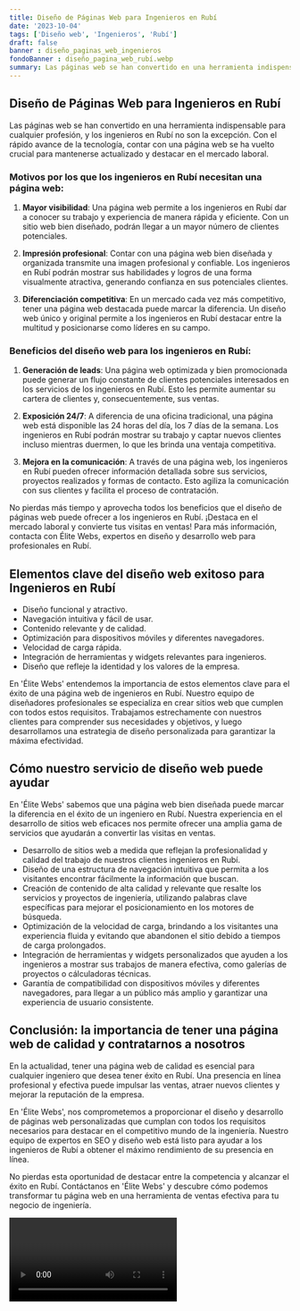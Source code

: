 ```yaml
---
title: Diseño de Páginas Web para Ingenieros en Rubí
date: '2023-10-04'
tags: ['Diseño web', 'Ingenieros', 'Rubí']
draft: false
banner : diseño_paginas_web_ingenieros
fondoBanner : diseño_pagina_web_rubí.webp
summary: Las páginas web se han convertido en una herramienta indispensable para cualquier profesión, y los ingenieros en Rubí no son la excepción. Con el rápido avance de la tecnología, contar con una página web se ha vuelto crucial para mantenerse actualizado y destacar en el mercado laboral.
---
```


## Diseño de Páginas Web para Ingenieros en Rubí

Las páginas web se han convertido en una herramienta indispensable para cualquier profesión, y los ingenieros en Rubí no son la excepción. Con el rápido avance de la tecnología, contar con una página web se ha vuelto crucial para mantenerse actualizado y destacar en el mercado laboral.

### Motivos por los que los ingenieros en Rubí necesitan una página web:

1. **Mayor visibilidad**: Una página web permite a los ingenieros en Rubí dar a conocer su trabajo y experiencia de manera rápida y eficiente. Con un sitio web bien diseñado, podrán llegar a un mayor número de clientes potenciales.

2. **Impresión profesional**: Contar con una página web bien diseñada y organizada transmite una imagen profesional y confiable. Los ingenieros en Rubí podrán mostrar sus habilidades y logros de una forma visualmente atractiva, generando confianza en sus potenciales clientes.

3. **Diferenciación competitiva**: En un mercado cada vez más competitivo, tener una página web destacada puede marcar la diferencia. Un diseño web único y original permite a los ingenieros en Rubí destacar entre la multitud y posicionarse como líderes en su campo.

### Beneficios del diseño web para los ingenieros en Rubí:

1. **Generación de leads**: Una página web optimizada y bien promocionada puede generar un flujo constante de clientes potenciales interesados en los servicios de los ingenieros en Rubí. Esto les permite aumentar su cartera de clientes y, consecuentemente, sus ventas.

2. **Exposición 24/7**: A diferencia de una oficina tradicional, una página web está disponible las 24 horas del día, los 7 días de la semana. Los ingenieros en Rubí podrán mostrar su trabajo y captar nuevos clientes incluso mientras duermen, lo que les brinda una ventaja competitiva.

3. **Mejora en la comunicación**: A través de una página web, los ingenieros en Rubí pueden ofrecer información detallada sobre sus servicios, proyectos realizados y formas de contacto. Esto agiliza la comunicación con sus clientes y facilita el proceso de contratación.

No pierdas más tiempo y aprovecha todos los beneficios que el diseño de páginas web puede ofrecer a los ingenieros en Rubí. ¡Destaca en el mercado laboral y convierte tus visitas en ventas! Para más información, contacta con Élite Webs, expertos en diseño y desarrollo web para profesionales en Rubí.

<GifSeo />

<Cta />

## Elementos clave del diseño web exitoso para Ingenieros en Rubí

- Diseño funcional y atractivo.
- Navegación intuitiva y fácil de usar.
- Contenido relevante y de calidad.
- Optimización para dispositivos móviles y diferentes navegadores.
- Velocidad de carga rápida.
- Integración de herramientas y widgets relevantes para ingenieros.
- Diseño que refleje la identidad y los valores de la empresa.

En 'Élite Webs' entendemos la importancia de estos elementos clave para el éxito de una página web de ingenieros en Rubí. Nuestro equipo de diseñadores profesionales se especializa en crear sitios web que cumplen con todos estos requisitos. Trabajamos estrechamente con nuestros clientes para comprender sus necesidades y objetivos, y luego desarrollamos una estrategia de diseño personalizada para garantizar la máxima efectividad.

## Cómo nuestro servicio de diseño web puede ayudar

En 'Élite Webs' sabemos que una página web bien diseñada puede marcar la diferencia en el éxito de un ingeniero en Rubí. Nuestra experiencia en el desarrollo de sitios web eficaces nos permite ofrecer una amplia gama de servicios que ayudarán a convertir las visitas en ventas.

- Desarrollo de sitios web a medida que reflejan la profesionalidad y calidad del trabajo de nuestros clientes ingenieros en Rubí.
- Diseño de una estructura de navegación intuitiva que permita a los visitantes encontrar fácilmente la información que buscan.
- Creación de contenido de alta calidad y relevante que resalte los servicios y proyectos de ingeniería, utilizando palabras clave específicas para mejorar el posicionamiento en los motores de búsqueda.
- Optimización de la velocidad de carga, brindando a los visitantes una experiencia fluida y evitando que abandonen el sitio debido a tiempos de carga prolongados.
- Integración de herramientas y widgets personalizados que ayuden a los ingenieros a mostrar sus trabajos de manera efectiva, como galerías de proyectos o cálculadoras técnicas.
- Garantía de compatibilidad con dispositivos móviles y diferentes navegadores, para llegar a un público más amplio y garantizar una experiencia de usuario consistente.

## Conclusión: la importancia de tener una página web de calidad y contratarnos a nosotros

En la actualidad, tener una página web de calidad es esencial para cualquier ingeniero que desea tener éxito en Rubí. Una presencia en línea profesional y efectiva puede impulsar las ventas, atraer nuevos clientes y mejorar la reputación de la empresa.

En 'Élite Webs', nos comprometemos a proporcionar el diseño y desarrollo de páginas web personalizadas que cumplan con todos los requisitos necesarios para destacar en el competitivo mundo de la ingeniería. Nuestro equipo de expertos en SEO y diseño web está listo para ayudar a los ingenieros de Rubí a obtener el máximo rendimiento de su presencia en línea.

No pierdas esta oportunidad de destacar entre la competencia y alcanzar el éxito en Rubí. Contáctanos en 'Élite Webs' y descubre cómo podemos transformar tu página web en una herramienta de ventas efectiva para tu negocio de ingeniería.

<Video />

<CtaBot job='Ingenieros' city='Rubí'/>

<Gmaps query='Rubí+españa+maps' />